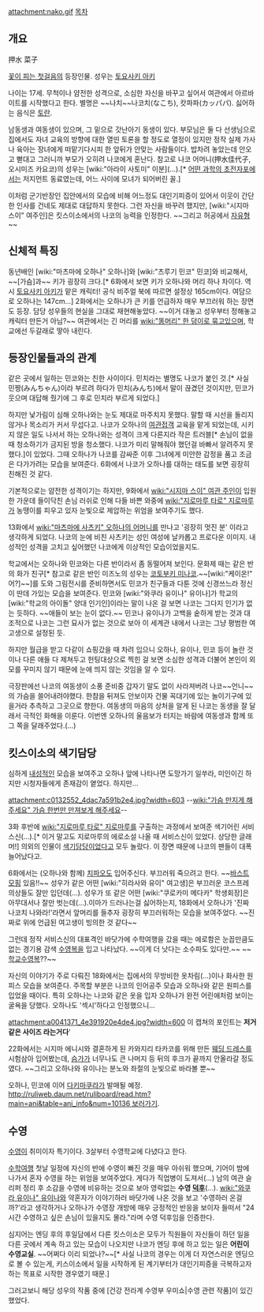 attachment:nako.gif
[[목차]]
== 개요 ==
押水 菜子

[[꽃이 피는 첫걸음]]의 등장인물. 성우는 [[토요사키 아키]]

나이는 17세. 무척이나 얌전한 성격으로, 소심한 자신을 바꾸고 싶어서 여관에서 아르바이트를 시작했다고 한다. 별명은 ~~나치~~나코치(なこち), 캇파파(カッパパ). 싫어하는 음식은 [[토란]].

남동생과 여동생이 있으며, 그 밑으로 갓난아기 동생이 있다. 부모님은 둘 다 선생님으로 집에서도 자녀 교육의 방향에 대한 열띤 토론을 할 정도로 열정이 있지만 정작 실제 가사나 육아는 장녀에게 떠맡기다시피 한 앞뒤가 안맞는 사람들이다. 밥차려 놓았는데 안오고 뻗대고 그러니까 부모가 오히려 나코에게 혼난다. 참고로 나코 어머니(押水佳代子, 오시미즈 카요코)의 성우는 [wiki:"아라이 사토미" 이분](…).[* [[어떤 과학의 초전자포]]에서는 저지먼트 동료였는데, 어느 사이에 모녀가 되어버린 꼴.]

이처럼 군기반장인 집안에서의 모습에 비해 어느정도 대인기피증이 있어서 이웃이 간단한 인사를 건네도 제대로 대답하지 못한다. 그런 자신을 바꾸려 했지만, [wiki:"시지마 스이" 여주인]은 킷스이소에서의 나코의 능력을 인정한다. ~~그리고 허공에서 [[자유형]]~~

== 신체적 특징 ==
동년배인 [wiki:"마츠마에 오하나" 오하나]와 [wiki:"츠루기 민코" 민코]와 비교해서, ~~[가슴]과~~ 키가 굉장히 크다.[* 6화에서 보면 키가 오하나와 머리 하나 차이다. 역시 [[토요사키 아키]]가 맡은 캐릭터! 공식 비주얼 북에 따르면 설정상 165cm이다. 여담으로 오하나는 147cm...] 2화에서는 오하나가 큰 키를 언급하자 매우 부끄러워 하는 장면도 등장. 담당 성우들의 현실을 그대로 재현해놓았다. ~~이거 대놓고 성우부터 정해놓고 캐릭터 만든거 아님?~~ 여관에서는 긴 머리를 [[wiki:"똥머리" 한 덩이로 묶고있으며]], 학교에선 두갈래로 땋아 내린다.

== 등장인물들과의 관계 ==
같은 곳에서 일하는 민코와는 친한 사이이다. 민치라는 별명도 나코가 붙인 것.[* 사실 민짱(みんちゃん)이라 부르려 하다가 민치(みんち)에서 말이 끊겼던 것이지만, 민코가 웃으며 대답해 줬기에 그 후로 민치라 부르게 되었다.] 

하지만 낯가림이 심해 오하나와는 눈도 제대로 마주치지 못했다. 말할 때 시선을 돌리지 않거나 목소리가 커서 무섭다고. 나코가 오하나의 [[여관]]접객 교육을 맡게 되었는데, 시키지 않은 일도 나서서 하는 오하나와는 성격이 크게 다른지라 작은 트러블[* 손님이 없을 때 청소하기가 금지된 방을 청소했다. 나코가 미리 말해줘야 했던걸 바빠서 알려주지 못했다.]이 있었다. 그때 오하나가 나코를 감싸준 이후 그녀에게 미안한 감정을 품고 조금은 다가가려는 모습을 보여준다. 6화에서 나코가 오하나를 대하는 태도를 보면 굉장히 친해진 것 같다.

기본적으로는 얌전한 성격이기는 하지만, 9화에서 [[wiki:"시지마 스이" 여관 주인]]이 입원한 가운데 들이닥친 손님 러쉬로 인해 다들 바쁜 와중에 [[wiki:"지로마루 타로" 지로마루]]가 농땡이를 피우고 있자 눈빛으로 제압하는 위엄을 보여주기도 했다.

13화에서 [[wiki:"마츠마에 사츠키" 오하나의 어머니]]를 만나고 '굉장히 멋진 분' 이라고 생각하게 되었다. 나코의 눈에 비친 사츠키는 성인 여성에 날카롭고 프로다운 이미지. 내성적인 성격을 고치고 싶어했던 나코에게 이상적인 모습이었을지도.

학교에서는 오하나와 민코와는 다른 반이라서 좀 동떨어져 보인다. 문화제 때는 같은 반의 화가 친구[* 참고로 같은 반인 미즈노의 성우는 [[코토부키 미나코]].~~[wiki:"케이온!" 어?]~~]를 도와 그림전시를 준비하면서도 민코가 친구들과 다툰 것에 신경쓰느라 정신이 딴데 가있는 모습을 보여준다. 민코와 [wiki:"와쿠라 유이나" 유이나]가 학교의 [wiki:"학교의 아이돌" 양대 인기인]이라는 말이 나온 걸 보면 나코는 그다지 인기가 없는 듯하다. ~~애들이 보는 눈이 없다.~~ 민코나 유이나가 고백을 숱하게 받는 것과 대조적으로 나코는 그런 묘사가 없는 것으로 보아 이 세계관 내에서 나코는 그냥 평범한 여고생으로 설정된 듯.

하지만 월급을 받고 다같이 쇼핑갔을 때 차려 입으니 오하나, 유이나, 민코 등이 놀란 것이나 다른 애들 다 제쳐두고 헌팅대상으로 찍힌 걸 보면 소심한 성격과 더불어 본인이 외모를 꾸미지 않기 때문에 눈에 띄지 않는 것임을 알 수 있다.

극장판에선 나코의 여동생이 소풍 준비중 갑자기 말도 없이 사라져버려 나코~~언니~~의 가슴을 쓸어내려야했다. 한참을 뒤져도 안보이자 건물 꼭대기에 있는 놀이기구에 있을거라 추측하고 그곳으로 향한다. 여동생의 마음의 상처을 알게 된 나코는 동생을 잘 달래서 극적인 화해을 이룬다. 이번엔 오하나의 울음보가 터지는 바람에 여동생과 함께 또 그 쪽을 달래주었다.(...) 

== 킷스이소의 색기담당 ==
심하게 [[내성적]]인 모습을 보여주고 오하나 앞에 나타나면 도망가기 일쑤라, 미인이긴 하지만 시청자들에게 존재감이 옅었다. 하지만...

attachment:c0132552_4dac7a591b2e4.jpg?width=603
--[[wiki:"가슴 만지게 해주세요" 가슴 한번만 만져보게 해주세요]]--

3화 후반에 [[wiki:"지로마루 타로" 지로마루]]를 구출하는 과정에서 보여준 색기어린 서비스신(...).[* 이거 말고도 지로마루의 에로소설 나올 때 서비스신이 있었다. 상당한 글래머!] 의외의 인물이 [[색기담당]]이었다고 모두 놀랐다. 이 장면 때문에 나코의 팬들이 대폭 늘어났다고.

6화에서는 (오하나와 함께) [[치파오]]도 입어주신다. 부끄러워 죽으려고 한다. ~~[[바스트 모핑]] 있음!!~~ 성우가 같은 어떤 [wiki:"히라사와 유이" 여고생]은 부끄러운 코스프레 의상들도 잘만 입던데(...). 성우가 또 같은 어떤 [wiki:"쿠로카미 메다카" 학생회장]은 아무대서나 잘만 벗는데(...).이마가 드러나는걸 싫어하는지, 18화에서 오하나가 '진짜 나코치 나와라!'라면서 앞머리를 들추자 굉장히 부끄러워하는 모습을 보여주었다. ~~진짜로 위에 언급된 여고생이 빙의한 것 같다~~

그런데 정작 서비스신의 대표격인 바닷가에 수학여행을 갔을 때는 에로함은 눈꼽만큼도 없는 경기용 감색 [[수영복]]을 입고 나타났다. ~~이게 더 낫다는 소수파도 있다만.~~ ~~[[학교수영복]]??~~

자신의 이야기가 주로 다뤄진 18화에서는 집에서의 무방비한 옷차림(…)이나 화사한 원피스 모습을 보여준다. 주목할 부분은 나코의 인어공주 모습과 오하나와 같은 원피스를 입었을 때이다. 특히 오하나는 나코와 같은 옷을 입자 오하나가 완전 어린애처럼 보이는 굴욕을 당했다. 오하나도 '섹시'하다고 인정했으니...

attachment:a0041371_4e391920e4de4.jpg?width=600
이 캡쳐의 포인트는 '''저거 같은 사이즈 라는거다''''

22화에서는 시지마 에니시와 결혼하게 된 카와지리 타카코를 위해 만든 [[웨딩 드레스]]를 시험삼아 입어봤는데, [[슴가]]가 너무나도 큰 나머지 등 뒤의 후크가 끝까지 안올라갈 정도였다. ~~그리고 오하나와 유이나는 분노와 좌절의 눈빛으로 바라볼 뿐~~

오하나, 민코에 이어 [[다키마쿠라]]가 발매될 예정. [[http://ruliweb.daum.net/ruliboard/read.htm?main=ani&table=ani_info&num=10136 보러가기]].

== 수영 ==
[[수영]]이 취미이자 특기이다. 3살부터 수영학교에 다녔다고 한다.

[[수학여행]] 첫날 일정에 자신의 반에 수영이 빠진 것을 매우 아쉬워 했으며, 기어이 밤에 나가서 혼자 수영을 하는 위엄을 보여주었다. 게다가 직업병이 도져서(…) 남의 여관 슬리퍼 정리 후 소감을 수영에 비유하는 것으로 보아 영락없는 '''수영 [[덕후]]'''(…). [[wiki:"와쿠라 유이나" 유이나]]와 약혼자가 이야기하러 바닷가에 나온 것을 보고 '수영하러 온걸까?'라고 생각하거나 오하나가 수영장 개방에 매우 긍정적인 반응을 보이자 들떠서 "24시간 수영하고 싶은 손님이 있을지도 몰라."라며 수영 덕후임을 인증한다.

심지어는 엔딩 후의 후일담에서 다른 킷스이소은 모두가 직원들이 자신들이 하던 일을 다른 곳에서 계속 하고 있는 모습이 나오지만 나코가 엔딩 후에 하고 있는 일은 '''어린이 수영교실'''. ~~어쩌다 이리 되었나?~~[* 사실 나코의 경우는 이게 더 자연스러운 엔딩으로 볼 수 있는게, 키스이소에서 일을 시작하게 된 계기부터가 대인기피증을 극복하고자 하는 목표로 시작한 경우였기 때문.]

그러고보니 해당 성우의 작품 중에 [건강 전라계 수영부 우미쇼|수영 관련 작품]이 있긴 했었다.
